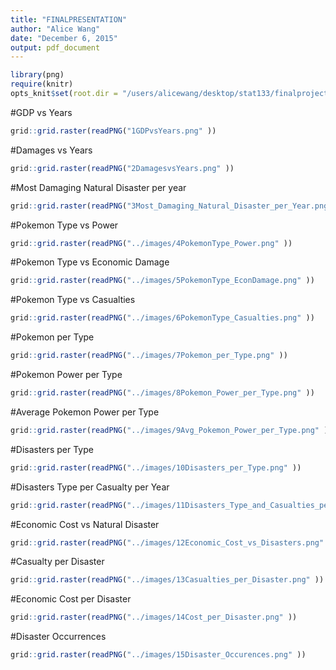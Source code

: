 ```yaml
---
title: "FINALPRESENTATION"
author: "Alice Wang"
date: "December 6, 2015"
output: pdf_document
---
```

```r
library(png)
require(knitr)
opts_knit$set(root.dir = "/users/alicewang/desktop/stat133/finalproject/images")
```
#GDP vs Years
```r
grid::grid.raster(readPNG("1GDPvsYears.png" ))
```
#Damages vs Years
```r
grid::grid.raster(readPNG("2DamagesvsYears.png" ))
```
#Most Damaging Natural Disaster per year
```r
grid::grid.raster(readPNG("3Most_Damaging_Natural_Disaster_per_Year.png" ))
```
#Pokemon Type vs Power
```r
grid::grid.raster(readPNG("../images/4PokemonType_Power.png" ))
```
#Pokemon Type vs Economic Damage
```r
grid::grid.raster(readPNG("../images/5PokemonType_EconDamage.png" ))
```
#Pokemon Type vs Casualties
```r
grid::grid.raster(readPNG("../images/6PokemonType_Casualties.png" ))
```
#Pokemon per Type
```r
grid::grid.raster(readPNG("../images/7Pokemon_per_Type.png" ))
```
#Pokemon Power per Type
```r
grid::grid.raster(readPNG("../images/8Pokemon_Power_per_Type.png" ))
```
#Average Pokemon Power per Type
```r
grid::grid.raster(readPNG("../images/9Avg_Pokemon_Power_per_Type.png" ))
```
#Disasters per Type
```r
grid::grid.raster(readPNG("../images/10Disasters_per_Type.png" ))
```
#Disasters Type per Casualty per Year
```r
grid::grid.raster(readPNG("../images/11Disasters_Type_and_Casualties_per_Type.png" ))
```
#Economic Cost vs Natural Disaster
```r
grid::grid.raster(readPNG("../images/12Economic_Cost_vs_Disasters.png" ))
```
#Casualty per Disaster
```r
grid::grid.raster(readPNG("../images/13Casualties_per_Disaster.png" ))
```
#Economic Cost per Disaster
```r
grid::grid.raster(readPNG("../images/14Cost_per_Disaster.png" ))
```
#Disaster Occurrences
```r
grid::grid.raster(readPNG("../images/15Disaster_Occurences.png" ))
```

